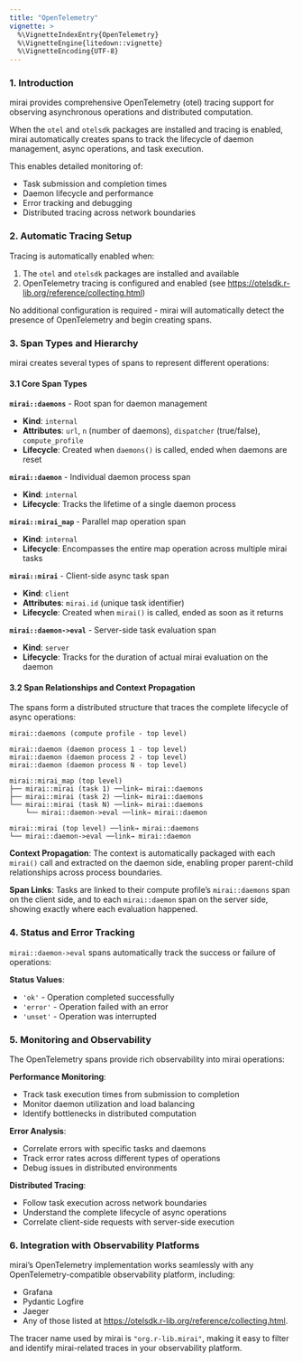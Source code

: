 ```yaml
---
title: "OpenTelemetry"
vignette: >
  %\VignetteIndexEntry{OpenTelemetry}
  %\VignetteEngine{litedown::vignette}
  %\VignetteEncoding{UTF-8}
---
```




### 1. Introduction

mirai provides comprehensive OpenTelemetry (otel) tracing support for observing asynchronous operations and distributed computation.

When the `otel` and `otelsdk` packages are installed and tracing is enabled, mirai automatically creates spans to track the lifecycle of daemon management, async operations, and task execution.

This enables detailed monitoring of:

- Task submission and completion times
- Daemon lifecycle and performance
- Error tracking and debugging
- Distributed tracing across network boundaries

### 2. Automatic Tracing Setup

Tracing is automatically enabled when:

1. The `otel` and `otelsdk` packages are installed and available
2. OpenTelemetry tracing is configured and enabled (see <https://otelsdk.r-lib.org/reference/collecting.html>)

No additional configuration is required - mirai will automatically detect the presence of OpenTelemetry and begin creating spans.

### 3. Span Types and Hierarchy

mirai creates several types of spans to represent different operations:

#### 3.1 Core Span Types

**`mirai::daemons`** - Root span for daemon management

- **Kind**: `internal`
- **Attributes**: `url`, `n` (number of daemons), `dispatcher` (true/false), `compute_profile`
- **Lifecycle**: Created when `daemons()` is called, ended when daemons are reset

**`mirai::daemon`** - Individual daemon process span

- **Kind**: `internal` 
- **Lifecycle**: Tracks the lifetime of a single daemon process

**`mirai::mirai_map`** - Parallel map operation span

- **Kind**: `internal`
- **Lifecycle**: Encompasses the entire map operation across multiple mirai tasks

**`mirai::mirai`** - Client-side async task span

- **Kind**: `client`
- **Attributes**: `mirai.id` (unique task identifier)
- **Lifecycle**: Created when `mirai()` is called, ended as soon as it returns

**`mirai::daemon->eval`** - Server-side task evaluation span

- **Kind**: `server`
- **Lifecycle**: Tracks for the duration of actual mirai evaluation on the daemon

#### 3.2 Span Relationships and Context Propagation

The spans form a distributed structure that traces the complete lifecycle of async operations:

```
mirai::daemons (compute profile - top level)

mirai::daemon (daemon process 1 - top level)
mirai::daemon (daemon process 2 - top level) 
mirai::daemon (daemon process N - top level)

mirai::mirai_map (top level)
├── mirai::mirai (task 1) ──link→ mirai::daemons
├── mirai::mirai (task 2) ──link→ mirai::daemons  
└── mirai::mirai (task N) ──link→ mirai::daemons
    └── mirai::daemon->eval ──link→ mirai::daemon
    
mirai::mirai (top level) ──link→ mirai::daemons
└── mirai::daemon->eval ──link→ mirai::daemon
```

**Context Propagation**: The context is automatically packaged with each `mirai()` call and extracted on the daemon side, enabling proper parent-child relationships across process boundaries.

**Span Links**: Tasks are linked to their compute profile's `mirai::daemons` span on the client side, and to each `mirai::daemon` span on the server side, showing exactly where each evaluation happened.

### 4. Status and Error Tracking

`mirai::daemon->eval` spans automatically track the success or failure of operations:

**Status Values**:

- `'ok'` - Operation completed successfully
- `'error'` - Operation failed with an error
- `'unset'` - Operation was interrupted

### 5. Monitoring and Observability

The OpenTelemetry spans provide rich observability into mirai operations:

**Performance Monitoring**:

- Track task execution times from submission to completion
- Monitor daemon utilization and load balancing
- Identify bottlenecks in distributed computation

**Error Analysis**:

- Correlate errors with specific tasks and daemons
- Track error rates across different types of operations
- Debug issues in distributed environments

**Distributed Tracing**:

- Follow task execution across network boundaries
- Understand the complete lifecycle of async operations
- Correlate client-side requests with server-side execution

### 6. Integration with Observability Platforms

mirai's OpenTelemetry implementation works seamlessly with any OpenTelemetry-compatible observability platform, including:

- Grafana
- Pydantic Logfire
- Jaeger
- Any of those listed at <https://otelsdk.r-lib.org/reference/collecting.html>.

The tracer name used by mirai is `"org.r-lib.mirai"`, making it easy to filter and identify mirai-related traces in your observability platform.
